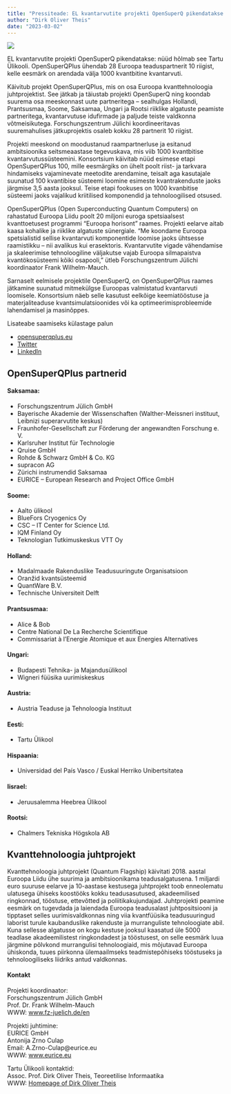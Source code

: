 ```yaml
---
title: "Pressiteade: EL kvantarvutite projekti OpenSuperQ pikendatakse: nüüd hõlmab see Tartu Ülikooli"
author: "Dirk Oliver Theis"
date: "2023-03-02"
---
```


![](./osq+.png)

EL kvantarvutite projekti OpenSuperQ pikendatakse: nüüd hõlmab see Tartu Ülikooli.
OpenSuperQPlus ühendab 28 Euroopa teaduspartnerit 10 riigist, kelle eesmärk on arendada välja 1000 kvantbitine kvantarvuti.

Käivitub projekt OpenSuperQPlus,  mis on osa Euroopa kvanttehnoloogia juhtprojektist. See jätkab ja täiustab projekti OpenSuperQ ning koondab suurema osa meeskonnast uute partneritega – sealhulgas Hollandi, Prantsusmaa, Soome, Saksamaa, Ungari ja Rootsi riiklike algatuste peamiste partneritega,  kvantarvutuse idufirmade ja paljude teiste valdkonna võtmeisikutega.  Forschungszentrum Jülichi koordineeritavas suuremahulises jätkuprojektis osaleb kokku 28 partnerit 10 riigist.

Projekti meeskond on moodustanud raampartnerluse ja esitanud ambitsioonika seitsmeaastase tegevuskava, mis viib 1000 kvantbitise kvantarvutussüsteemini. Konsortsium käivitab nüüd esimese etapi OpenSuperQPlus 100, mille eesmärgiks on ühelt poolt riist- ja tarkvara hindamiseks vajaminevate meetodite arendamine, teisalt aga kasutajale suunatud 100 kvantibise süsteemi loomine esimeste kvantrakenduste jaoks järgmise 3,5 aasta jooksul. Teise etapi fookuses on 1000 kvanbitise süsteemi jaoks vajalikud kriitilised komponendid ja tehnoloogilised otsused.

OpenSuperQPlus (Open Superconducting Quantum Computers) on rahastatud Euroopa Liidu poolt 20 miljoni euroga spetsiaalsest kvanttoetusest programmi “Euroopa horisont” raames. Projekti eelarve aitab kaasa kohalike ja riiklike algatuste sünergiale. “Me koondame Euroopa spetsialistid sellise kvantarvuti komponentide loomise jaoks ühtsesse raamistikku – nii avalikus kui erasektoris. Kvantarvutite vigade vähendamise ja skaleerimise tehnoloogiline väljakutse vajab Euroopa silmapaistva kvantökosüsteemi kõiki osapooli,” ütleb Forschungszentrum Jülichi koordinaator Frank Wilhelm-Mauch.

Sarnaselt eelmisele projektile OpenSuperQ, on OpenSuperQPlus raames jätkamine suunatud mitmekülgse Euroopas valmistatud kvantarvuti loomisele. Konsortsium näeb selle kasutust eelkõige keemiatööstuse ja materjaliteaduse kvantsimulatsioonides või ka optimeerimisprobleemide lahendamisel ja masinõppes.

Lisateabe saamiseks külastage palun

* [opensuperqplus.eu](https://opensuperqplus.eu)
* [Twitter](https://twitter.com/opensuperqplus)
* [LinkedIn](https://linkedin.com/showcase/93100945)

## OpenSuperQPlus partnerid

#### Saksamaa:

* Forschungszentrum Jülich GmbH
* Bayerische Akademie der Wissenschaften (Walther-Meissneri instituut, Leibnizi superarvutite keskus)
* Fraunhofer-Gesellschaft zur Förderung der angewandten Forschung e. V.
* Karlsruher Institut für Technologie
* Qruise GmbH
* Rohde & Schwarz GmbH & Co. KG
* supracon AG
* Zürichi instrumendid Saksamaa
* EURICE – European Research and Project Office GmbH

#### Soome:

* Aalto ülikool
* BlueFors Cryogenics Oy
* CSC – IT Center for Science Ltd.
* IQM Finland Oy
* Teknologian Tutkimuskeskus VTT Oy

#### Holland:

* Madalmaade Rakenduslike Teadusuuringute Organisatsioon
* Oranžid kvantsüsteemid
* QuantWare B.V.
* Technische Universiteit Delft

#### Prantsusmaa:

* Alice & Bob
* Centre National De La Recherche Scientifique
* Commissariat à l’Energie Atomique et aux Energies Alternatives

#### Ungari:

* Budapesti Tehnika- ja Majandusülikool
* Wigneri füüsika uurimiskeskus

#### Austria:

* Austria Teaduse ja Tehnoloogia Instituut

#### Eesti:

* Tartu Ülikool

#### Hispaania:

* Universidad del País Vasco / Euskal Herriko Unibertsitatea

#### Iisrael:

* Jeruusalemma Heebrea Ülikool

#### Rootsi:

* Chalmers Tekniska Högskola AB

## Kvanttehnoloogia juhtprojekt

Kvanttehnoloogia juhtprojekt (Quantum Flagship) käivitati 2018. aastal Euroopa Liidu ühe suurima ja ambitsioonikama teadusalgatusena. 1 miljardi euro suuruse eelarve ja 10-aastase kestusega juhtprojekt toob enneolematu ulatusega ühiseks koostööks kokku teadusasutused, akadeemilised ringkonnad, tööstuse, ettevõtted ja poliitikakujundajad. Juhtprojekti peamine eesmärk on tugevdada ja laiendada Euroopa teadusalast juhtpositsiooni ja tipptaset selles uurimisvaldkonnas ning viia kvantfüüsika teadusuuringud laborist turule kaubanduslike rakenduste ja murranguliste tehnoloogiate abil. Kuna sellesse algatusse on kogu kestuse jooksul kaasatud üle 5000 teadlase akadeemilistest ringkondadest ja tööstusest, on selle eesmärk luua järgmine põlvkond murrangulisi tehnoloogiaid, mis mõjutavad Euroopa ühiskonda, tuues piirkonna ülemaailmseks teadmistepõhiseks tööstuseks ja tehnoloogiliseks liidriks antud valdkonnas.

#### Kontakt

Projekti koordinaator:\
Forschungszentrum Jülich GmbH\
Prof. Dr. Frank Wilhelm-Mauch\
WWW: [www.fz-juelich.de/en](https://www.fz-juelich.de/en)

Projekti juhtimine:\
EURICE GmbH\
Antonija Zrno Culap\
Email: A.Zrno-Culap@eurice.eu\
WWW: [www.eurice.eu](https://www.eurice.eu)

Tartu Ülikooli kontaktid:\
Assoc. Prof. Dirk Oliver Theis, Teoreetilise Informaatika\
WWW: [Homepage of Dirk Oliver Theis](../../homepage/dot.qmd)
